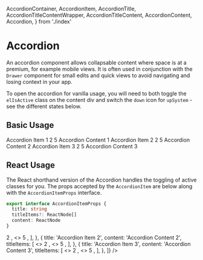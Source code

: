   AccordionContainer,
  AccordionItem,
  AccordionTitle,
  AccordionTitleContentWrapper,
  AccordionTitleContent,
  AccordionContent,
  Accordion,
} from './index'

<Meta title="Accordion" component={Accordion} />

# Accordion

An accordion component allows collapsable content where space is at a premium, for example mobile views. It is often used in conjunction with the `Drawer` component for small edits and quick views to avoid navigating and losing context in your app.

To open the accordion for vanilla usage, you will need to both toggle the `elIsActive` class on the content div and switch the `down` icon for `upSystem` - see the different states below.

## Basic Usage

<Canvas>
  <Story name="Basic Usage">
    <AccordionContainer>
      <AccordionItem onClick={console.log}>
        <AccordionTitle>Accordion Item 1</AccordionTitle>
        <AccordionTitleContentWrapper>
          <AccordionTitleContent>
            <Icon className={elMr1} icon="car" />2
          </AccordionTitleContent>
          <AccordionTitleContent>
            <Icon className={elMr1} icon="bed" />5
          </AccordionTitleContent>
          <AccordionTitleContent>
            <Icon icon="chevronUp" />
          </AccordionTitleContent>
        </AccordionTitleContentWrapper>
      </AccordionItem>
      <AccordionContent className={elIsActive}>Accordion Content 1</AccordionContent>
      <AccordionItem onClick={console.log}>
        <AccordionTitle>Accordion Item 2</AccordionTitle>
        <AccordionTitleContentWrapper>
          <AccordionTitleContent>
            <Icon className={elMr1} icon="car" />2
          </AccordionTitleContent>
          <AccordionTitleContent>
            <Icon className={elMr1} icon="bed" />5
          </AccordionTitleContent>
          <AccordionTitleContent>
            <Icon icon="chevronDown" />
          </AccordionTitleContent>
        </AccordionTitleContentWrapper>
      </AccordionItem>
      <AccordionContent>Accordion Content 2</AccordionContent>
      <AccordionItem onClick={console.log}>
        <AccordionTitle>Accordion Item 3</AccordionTitle>
        <AccordionTitleContentWrapper>
          <AccordionTitleContent>
            <Icon className={elMr1} icon="car" />2
          </AccordionTitleContent>
          <AccordionTitleContent>
            <Icon className={elMr1} icon="bed" />5
          </AccordionTitleContent>
          <AccordionTitleContent>
            <Icon icon="chevronDown" />
          </AccordionTitleContent>
        </AccordionTitleContentWrapper>
      </AccordionItem>
      <AccordionContent>Accordion Content 3</AccordionContent>
    </AccordionContainer>
  </Story>
</Canvas>

<RenderHtmlMarkup component="Accordion" story="Basic Usage" />

## React Usage

The React shorthand version of the Accordion handles the toggling of active classes for you. The props accepted by the `AccordionItem` are below along with the `AccordionItemProps` interface.

<ArgsTable of={Accordion} />

```ts
export interface AccordionItemProps {
  title: string
  titleItems?: ReactNode[]
  content: ReactNode
}
```

<Canvas>
  <Story name="React Usage">
    <Accordion
      items={[
        {
          title: 'Accordion Item 1',
          content: 'Accordion Content 1',
          titleItems: [
            <>
              <Icon className={elMr1} icon="car" />2
            </>,
            <>
              <Icon className={elMr1} icon="bed" />5
            </>,
          ],
        },
        {
          title: 'Accordion Item 2',
          content: 'Accordion Content 2',
          titleItems: [
            <>
              <Icon className={elMr1} icon="car" />2
            </>,
            <>
              <Icon className={elMr1} icon="bed" />5
            </>,
          ],
        },
        {
          title: 'Accordion Item 3',
          content: 'Accordion Content 3',
          titleItems: [
            <>
              <Icon className={elMr1} icon="car" />2
            </>,
            <>
              <Icon className={elMr1} icon="bed" />5
            </>,
          ],
        },
      ]}
    />
  </Story>
</Canvas>

<RenderHtmlMarkup component="Accordion" story="React Usage" />
